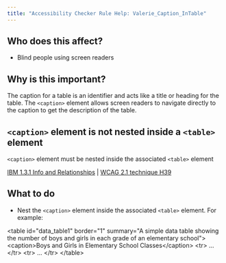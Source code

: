 ```yaml
---
title: "Accessibility Checker Rule Help: Valerie_Caption_InTable"
---
```


<div className="toolHelp">
<Row>
<Column colLg={5} colMd={3} colSm={4} className="toolLeft">

## Who does this affect?

 * Blind people using screen readers

## Why is this important?

The caption for a table is an identifier and acts like a title or heading for the table. The `<caption>` element allows screen readers to navigate directly to the caption to get the description of the table.

</Column>
<Column colLg={11} colMd={5} colSm={4} className="toolMain">

<div id="locLevel"></div>

## `<caption>` element is not nested inside a `<table>` element
`<caption>` element must be nested inside the associated `<table>` element

[IBM 1.3.1 Info and Relationships](https://www.ibm.com/able/guidelines/ci162/info_and_relationships.html) | [WCAG 2.1 technique H39](https://www.w3.org/WAI/WCAG21/Techniques/html/H39)


<div id="locSnippet"></div>

## What to do

 * Nest the `<caption>` element inside the associated `<table>` element. For example:

<CodeSnippet type="multi" light={true}>&lt;table id="data_table1" border="1" summary="A simple data table showing the number of boys and girls in each grade of an elementary school"&gt;
        &lt;caption&gt;Boys and Girls in Elementary School Classes&lt;/caption&gt;
        &lt;tr&gt; ... &lt;/tr&gt;
        &lt;tr&gt; ... &lt;/tr&gt;
&lt;/table&gt;</CodeSnippet>

</Column>
</Row>
</div>


